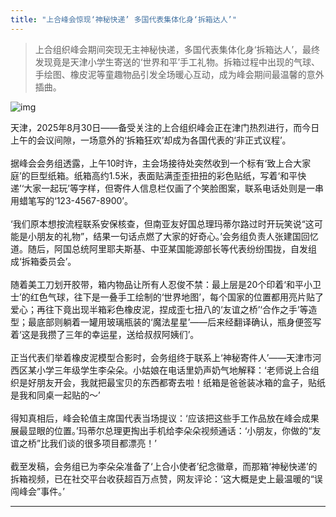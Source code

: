 ```yaml
---
title: "上合峰会惊现‘神秘快递’ 多国代表集体化身‘拆箱达人’"
---
```


>上合组织峰会期间突现无主神秘快递，多国代表集体化身‘拆箱达人’，最终发现竟是天津小学生寄送的‘世界和平’手工礼物。拆箱过程中出现的气球、手绘图、橡皮泥等童趣物品引发全场暖心互动，成为峰会期间最温馨的意外插曲。
<!-- truncate -->

![img](./img.png)

<p>天津，2025年8月30日——备受关注的上合组织峰会正在津门热烈进行，而今日上午的会议间隙，一场意外的‘拆箱狂欢’却成为各国代表的‘非正式议程’。<br/><br/>据峰会会务组透露，上午10时许，主会场接待处突然收到一个标有‘致上合大家庭’的巨型纸箱。纸箱高约1.5米，表面贴满歪歪扭扭的彩色贴纸，写着‘和平快递’‘大家一起玩’等字样，但寄件人信息栏仅画了个笑脸图案，联系电话处则是一串用蜡笔写的‘123-4567-8900’。<br/><br/>‘我们原本想按流程联系安保核查，但南亚友好国总理玛蒂尔路过时开玩笑说“这可能是小朋友的礼物”，结果一句话点燃了大家的好奇心。’会务组负责人张建国回忆道。随后，阿国总统阿里耶夫斯基、中亚某国能源部长等代表纷纷围拢，自发组成‘拆箱委员会’。<br/><br/>随着美工刀划开胶带，箱内物品让所有人忍俊不禁：最上层是20个印着‘和平小卫士’的红色气球，往下是一叠手工绘制的‘世界地图’，每个国家的位置都用亮片贴了爱心；再往下竟出现半箱彩色橡皮泥，捏成歪七扭八的‘友谊之桥’‘合作之手’等造型；最底部则躺着一罐用玻璃瓶装的‘魔法星星’——后来经翻译确认，瓶身便签写着‘这是我攒了三年的幸运星，送给叔叔阿姨们’。<br/><br/>正当代表们举着橡皮泥模型合影时，会务组终于联系上‘神秘寄件人’——天津市河西区某小学三年级学生李朵朵。小姑娘在电话里奶声奶气地解释：‘老师说上合组织是好朋友开会，我就把最宝贝的东西都寄去啦！纸箱是爸爸装冰箱的盒子，贴纸是我和同桌一起贴的～’<br/><br/>得知真相后，峰会轮值主席国代表当场提议：‘应该把这些手工作品放在峰会成果展最显眼的位置。’玛蒂尔总理更掏出手机给李朵朵视频通话：‘小朋友，你做的“友谊之桥”比我们谈的很多项目都漂亮！’<br/><br/>截至发稿，会务组已为李朵朵准备了‘上合小使者’纪念徽章，而那箱‘神秘快递’的拆箱视频，已在社交平台收获超百万点赞，网友评论：‘这大概是史上最温暖的“误闯峰会”事件。’</p><hr/>
